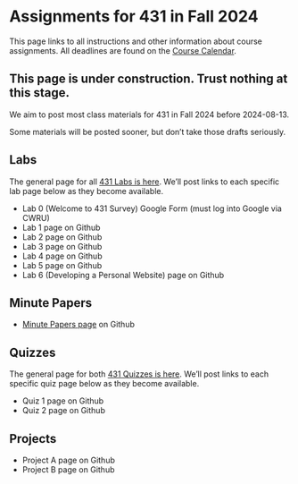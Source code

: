 # Assignments for 431 in Fall 2024

This page links to all instructions and other information about course assignments. All deadlines are found on the [Course Calendar](calendar.qmd).

::: {.callout-important}

## This page is under construction. Trust nothing at this stage.

We aim to post most class materials for 431 in Fall 2024 before 2024-08-13.

Some materials will be posted sooner, but don't take those drafts seriously.

:::

## Labs

The general page for all [431 Labs is here](https://github.com/THOMASELOVE/431-labs-2024/blob/main/README.md). We'll post links to each specific lab page below as they become available.

- Lab 0 (Welcome to 431 Survey) Google Form (must log into Google via CWRU)
- Lab 1 page on Github
- Lab 2 page on Github
- Lab 3 page on Github
- Lab 4 page on Github
- Lab 5 page on Github
- Lab 6 (Developing a Personal Website) page on Github

## Minute Papers

- [Minute Papers page](https://github.com/THOMASELOVE/431-minute-2024/blob/main/README.md) on Github

## Quizzes

The general page for both [431 Quizzes is here](https://github.com/THOMASELOVE/431-quizzes-2024/blob/main/README.md). We'll post links to each specific quiz page below as they become available.

- Quiz 1 page on Github
- Quiz 2 page on Github

## Projects

- Project A page on Github
- Project B page on Github
